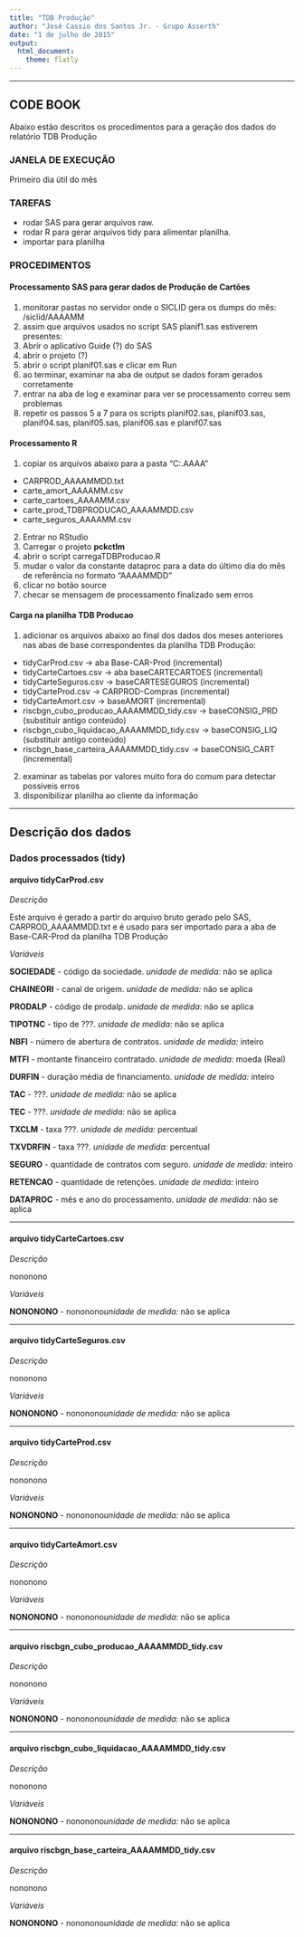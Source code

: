 ```yaml
---
title: "TDB Produção"
author: "José Cassio dos Santos Jr. - Grupo Asserth"
date: "1 de julho de 2015"
output: 
  html_document: 
    theme: flatly
---
```


-----------------------------

## CODE BOOK

Abaixo estão descritos os procedimentos para a geração dos dados do relatório TDB Produção

### JANELA DE EXECUÇÃO

Primeiro dia útil do mês

### TAREFAS

- rodar SAS para gerar arquivos raw. 
- rodar R para gerar arquivos tidy para alimentar planilha. 
- importar para planilha

### PROCEDIMENTOS

#### Processamento SAS para gerar dados de Produção de Cartões

1. monitorar pastas no servidor onde o SICLID gera os dumps do mês:
/siclid/AAAAMM
2. assim que arquivos usados no script SAS planif1.sas estiverem presentes:
3. Abrir o aplicativo Guide (?) do SAS
4. abrir o projeto (?) 
5. abrir o script planif01.sas e clicar em Run
6. ao terminar, examinar na aba de output se dados foram gerados corretamente
7. entrar na aba de log e examinar para ver se processamento correu sem problemas
8. repetir os passos 5 a 7 para os scripts planif02.sas, planif03.sas, planif04.sas, planif05.sas, planif06.sas e planif07.sas

#### Processamento R

1. copiar os arquivos abaixo para a pasta "C:\MISAsserth\PRODUCAO\MISCTLM\rawdata\MM.AAAA"
- CARPROD_AAAAMMDD.txt
- carte_amort_AAAAMM.csv
- carte_cartoes_AAAAMM.csv
- carte_prod_TDBPRODUCAO_AAAAMMDD.csv
- carte_seguros_AAAAMM.csv
2. Entrar no RStudio
3. Carregar o projeto **pckctlm**
4. abrir o script carregaTDBProducao.R 
5. mudar o valor da constante dataproc para a data do último dia do mês de referência no formato "AAAAMMDD"
6. clicar no botão source
7. checar se mensagem de processamento finalizado sem erros

#### Carga na planilha TDB Producao

1. adicionar os arquivos abaixo ao final dos dados dos meses anteriores nas abas de base correspondentes da planilha TDB Produção:
- tidyCarProd.csv -> aba Base-CAR-Prod (incremental)
- tidyCarteCartoes.csv -> aba baseCARTECARTOES (incremental)
- tidyCarteSeguros.csv -> baseCARTESEGUROS (incremental)
- tidyCarteProd.csv -> CARPROD-Compras (incremental)
- tidyCarteAmort.csv -> baseAMORT (incremental)
- riscbgn_cubo_producao_AAAAMMDD_tidy.csv ->  baseCONSIG_PRD (substituir antigo conteúdo)
- riscbgn_cubo_liquidacao_AAAAMMDD_tidy.csv ->  baseCONSIG_LIQ (substituir antigo conteúdo)
- riscbgn_base_carteira_AAAAMMDD_tidy.csv ->  baseCONSIG_CART (incremental)
2. examinar as tabelas por valores muito fora do comum para detectar possíveis erros
3. disponibilizar planilha ao cliente da informação

----------------------------

## Descrição dos dados

### Dados processados (tidy)

#### arquivo tidyCarProd.csv

*Descrição*

Este arquivo é gerado a partir do arquivo bruto gerado pelo SAS, CARPROD_AAAAMMDD.txt e é usado para ser importado para a aba de Base-CAR-Prod da planilha TDB Produção

*Variáveis*

**SOCIEDADE** - código da sociedade. *unidade de medida:* não se aplica

**CHAINEORI** - canal de origem. *unidade de medida:* não se aplica

**PRODALP** - código de prodalp. *unidade de medida:* não se aplica

**TIPOTNC** - tipo de ???. *unidade de medida:* não se aplica

**NBFI** - número de abertura de contratos. *unidade de medida:* inteiro

**MTFI** - montante financeiro contratado. *unidade de medida:* moeda (Real)

**DURFIN** - duração média de financiamento. *unidade de medida:* inteiro

**TAC** - ???. *unidade de medida:* não se aplica

**TEC** - ???. *unidade de medida:* não se aplica

**TXCLM** - taxa ???. *unidade de medida:* percentual

**TXVDRFIN** - taxa ???. *unidade de medida:* percentual

**SEGURO** - quantidade de contratos com seguro. *unidade de medida:* inteiro

**RETENCAO** - quantidade de retenções. *unidade de medida:* inteiro

**DATAPROC** - mês e ano do processamento. *unidade de medida:* não se aplica

----------------------------

#### arquivo tidyCarteCartoes.csv

*Descrição*

nononono

*Variáveis*

**NONONONO** - nononono*unidade de medida:* não se aplica

----------------------------

#### arquivo tidyCarteSeguros.csv

*Descrição*

nononono

*Variáveis*

**NONONONO** - nononono*unidade de medida:* não se aplica

----------------------------

#### arquivo tidyCarteProd.csv

*Descrição*

nononono

*Variáveis*

**NONONONO** - nononono*unidade de medida:* não se aplica

----------------------------

#### arquivo tidyCarteAmort.csv

*Descrição*

nononono

*Variáveis*

**NONONONO** - nononono*unidade de medida:* não se aplica

----------------------------

#### arquivo riscbgn_cubo_producao_AAAAMMDD_tidy.csv

*Descrição*

nononono

*Variáveis*

**NONONONO** - nononono*unidade de medida:* não se aplica

----------------------------

#### arquivo riscbgn_cubo_liquidacao_AAAAMMDD_tidy.csv

*Descrição*

nononono

*Variáveis*

**NONONONO** - nononono*unidade de medida:* não se aplica

----------------------------

#### arquivo riscbgn_base_carteira_AAAAMMDD_tidy.csv

*Descrição*

nononono

*Variáveis*

**NONONONO** - nononono*unidade de medida:* não se aplica
